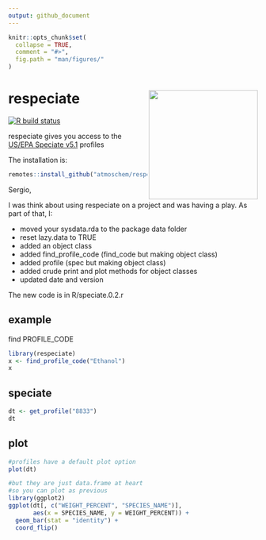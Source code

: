 ```yaml
---
output: github_document
---
```


```r
knitr::opts_chunk$set(
  collapse = TRUE,
  comment = "#>",
  fig.path = "man/figures/"
)
```
# respeciate <img src="man/figures/logo.png" align="right" alt="" width="220" />

[![R build
    status](https://github.com/atmoschem/respeciate/workflows/R-CMD-check/badge.svg)](https://github.com/atmoschem/respeciate/actions)


respeciate gives you access to the [US/EPA Speciate v5.1](https://www.epa.gov/air-emissions-modeling/speciate) profiles


The installation is:


```r
remotes::install_github("atmoschem/respeciate")
```

Sergio, 

I was think about using respeciate on a project and was having a play. As part of that, I: 

* moved your sysdata.rda to the package data folder 
* reset lazy.data to TRUE  
* added an object class 
* added find_profile_code (find_code but making object class)
* added profile (spec but making object class)
* added crude print and plot methods for object classes 
* updated date and version

The new code is in R/speciate.0.2.r

## example

find PROFILE_CODE
```r
library(respeciate)
x <- find_profile_code("Ethanol")
x
```


## speciate

```r
dt <- get_profile("8833")
dt
```

## plot


```r
#profiles have a default plot option
plot(dt)
```

```r
#but they are just data.frame at heart 
#so you can plot as previous
library(ggplot2)
ggplot(dt[, c("WEIGHT_PERCENT", "SPECIES_NAME")], 
       aes(x = SPECIES_NAME, y = WEIGHT_PERCENT)) +
  geom_bar(stat = "identity") +
  coord_flip()
```

